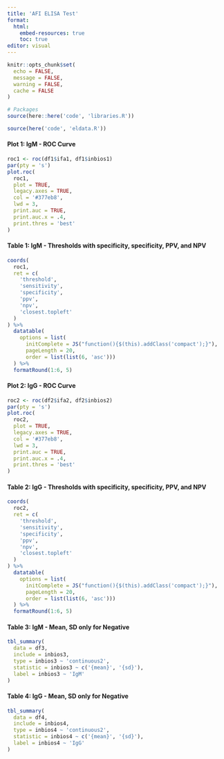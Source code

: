 ```yaml
---
title: 'AFI ELISA Test'
format:
  html:
    embed-resources: true
    toc: true
editor: visual
---
```


```r
knitr::opts_chunk$set(
  echo = FALSE,
  message = FALSE,
  warning = FALSE,
  cache = FALSE
)

# Packages
source(here::here('code', 'libraries.R'))
```

```r
source(here('code', 'eldata.R'))
```

#### Plot 1: IgM - ROC Curve

```r
roc1 <- roc(df1$ifa1, df1$inbios1)
par(pty = 's')
plot.roc(
  roc1,
  plot = TRUE,
  legacy.axes = TRUE,
  col = '#377eb8',
  lwd = 3,
  print.auc = TRUE,
  print.auc.x = .4,
  print.thres = 'best'
)
```

#### Table 1: IgM - Thresholds with specificity, specificity, PPV, and NPV

```r
coords(
  roc1,
  ret = c(
    'threshold',
    'sensitivity',
    'specificity',
    'ppv',
    'npv',
    'closest.topleft'
  )
) %>%
  datatable(
    options = list(
      initComplete = JS("function(){$(this).addClass('compact');}"),
      pageLength = 20,
      order = list(list(6, 'asc')))
  ) %>% 
  formatRound(1:6, 5)
```

#### Plot 2: IgG - ROC Curve

```r
roc2 <- roc(df2$ifa2, df2$inbios2)
par(pty = 's')
plot.roc(
  roc2,
  plot = TRUE,
  legacy.axes = TRUE,
  col = '#377eb8',
  lwd = 3,
  print.auc = TRUE,
  print.auc.x = .4,
  print.thres = 'best'
)
```

#### Table 2: IgG - Thresholds with specificity, specificity, PPV, and NPV

```r
coords(
  roc2,
  ret = c(
    'threshold',
    'sensitivity',
    'specificity',
    'ppv',
    'npv',
    'closest.topleft'
  )
) %>%
  datatable(
    options = list(
      initComplete = JS("function(){$(this).addClass('compact');}"),
      pageLength = 20,
      order = list(list(6, 'asc')))
  ) %>% 
  formatRound(1:6, 5)
```

#### Table 3: IgM - Mean, SD only for Negative

```r
tbl_summary(
  data = df3,
  include = inbios3,
  type = inbios3 ~ 'continuous2',
  statistic = inbios3 ~ c('{mean}', '{sd}'),
  label = inbios3 ~ 'IgM'
)
```

#### Table 4: IgG - Mean, SD only for Negative

```r
tbl_summary(
  data = df4,
  include = inbios4,
  type = inbios4 ~ 'continuous2',
  statistic = inbios4 ~ c('{mean}', '{sd}'),
  label = inbios4 ~ 'IgG'
)
```
